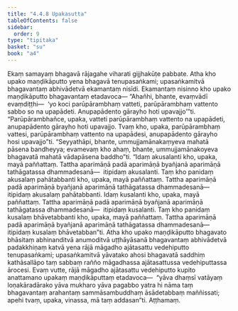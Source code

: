 ```yaml
---
title: "4.4.8 Upakasutta"
tableOfContents: false
sidebar:
  order: 9
type: "tipitaka"
basket: "su"
book: "a4"
---
```



<DynamicBreadcrumb />

<Division number="188" book="a4" bookNo="15" page="501">

<Paragraph number="1156" book="a4">
Ekaṃ samayaṃ bhagavā rājagahe viharati gijjhakūṭe pabbate. Atha kho upako maṇḍikāputto yena bhagavā tenupasaṅkami; upasaṅkamitvā bhagavantaṃ abhivādetvā ekamantaṃ nisīdi. Ekamantaṃ nisinno kho upako maṇḍikāputto bhagavantaṃ etadavoca—
</Paragraph>

<Paragraph number="1157" book="a4">
“Ahañhi, bhante, evaṃvādī evaṃdiṭṭhi—  ‘yo koci parūpārambhaṃ vatteti, parūpārambhaṃ vattento sabbo so na upapādeti. Anupapādento gārayho hoti upavajjo’”ti. “Parūpārambhañce, upaka, vatteti parūpārambhaṃ vattento na upapādeti, anupapādento gārayho hoti upavajjo. Tvaṃ kho, upaka, parūpārambhaṃ vattesi, parūpārambhaṃ vattento na upapādesi, anupapādento gārayho hosi upavajjo”ti. “Seyyathāpi, bhante, ummujjamānakaṃyeva mahatā pāsena bandheyya; evamevaṃ kho ahaṃ, bhante, ummujjamānakoyeva bhagavatā mahatā vādapāsena baddho”ti.
</Paragraph>

<Paragraph number="1158" book="a4">
“Idaṃ akusalanti kho, upaka, mayā paññattaṃ. Tattha aparimāṇā padā aparimāṇā byañjanā aparimāṇā tathāgatassa dhammadesanā—  itipidaṃ akusalanti. Taṃ kho panidaṃ akusalaṃ pahātabbanti kho, upaka, mayā paññattaṃ. Tattha aparimāṇā padā aparimāṇā byañjanā aparimāṇā tathāgatassa dhammadesanā—  itipidaṃ akusalaṃ pahātabbanti.
</Paragraph>

<Paragraph number="1159" book="a4">
Idaṃ kusalanti kho, upaka, mayā paññattaṃ. Tattha aparimāṇā padā aparimāṇā byañjanā aparimāṇā tathāgatassa dhammadesanā—  itipidaṃ kusalanti. Taṃ kho panidaṃ kusalaṃ bhāvetabbanti kho, upaka, mayā paññattaṃ. Tattha aparimāṇā padā aparimāṇā byañjanā aparimāṇā tathāgatassa dhammadesanā—  itipidaṃ kusalaṃ bhāvetabban”ti.
</Paragraph>

<Paragraph number="1160" book="a4">
Atha kho upako maṇḍikāputto bhagavato bhāsitaṃ abhinanditvā anumoditvā uṭṭhāyāsanā bhagavantaṃ abhivādetvā padakkhiṇaṃ katvā yena rājā māgadho ajātasattu vedehiputto tenupasaṅkami; upasaṅkamitvā yāvatako ahosi bhagavatā saddhiṃ kathāsallāpo taṃ sabbaṃ rañño māgadhassa ajātasattussa vedehiputtassa ārocesi.
</Paragraph>

<Paragraph number="1161" book="a4">
Evaṃ vutte, rājā māgadho ajātasattu vedehiputto kupito anattamano upakaṃ maṇḍikāputtaṃ etadavoca—  “yāva dhaṃsī vatāyaṃ loṇakāradārako yāva mukharo yāva pagabbo yatra hi nāma taṃ bhagavantaṃ arahantaṃ sammāsambuddhaṃ āsādetabbaṃ maññissati; apehi tvaṃ, upaka, vinassa, mā taṃ addasan”ti.

</Paragraph>
</Division>

<Paragraph number="1162" type="center" book="a4">
Aṭṭhamaṃ.
</Paragraph>